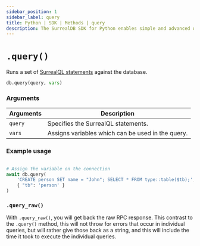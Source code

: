 ---
sidebar_position: 1
sidebar_label: query
title: Python | SDK | Methods | query
description: The SurrealDB SDK for Python enables simple and advanced querying of a remote or embedded database.
---


# `.query()`

Runs a set of [SurrealQL statements](/docs/surrealql) against the database.

```python title="Method Syntax"
db.query(query, vars)
```

### Arguments
<table>
    <thead>
        <tr>
            <th colspan="2" scope="col">Arguments</th>
            <th colspan="2" scope="col">Description</th>
        </tr>
    </thead>
    <tbody>
        <tr>
            <td colspan="2" scope="row" data-label="Arguments">
                <code>query</code>
                <Label label="required" />
            </td>
            <td colspan="2" scope="row" data-label="Description">
                Specifies the SurrealQL statements.
            </td>
        </tr>
        <tr>
            <td colspan="2" scope="row" data-label="Arguments">
                <code>vars</code>
                <Label label="optional" />
            </td>
            <td colspan="2" scope="row" data-label="Description">
                Assigns variables which can be used in the query.
            </td>
        </tr>
    </tbody>
</table>

### Example usage
```python

# Assign the variable on the connection
await db.query(
	'CREATE person SET name = "John"; SELECT * FROM type::table($tb);',
	{ "tb": 'person' }
)
```

### `.query_raw()`

With `.query_raw()`, you will get back the raw RPC response. This contrast to the `.query()` method, this will not throw for errors that occur in individual queries, but will rather give those back as a string, and this will include the time it took to execute the individual queries.
